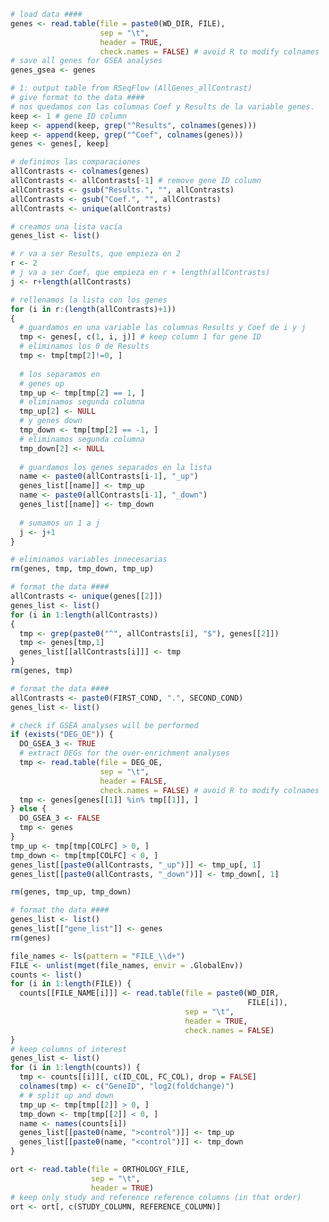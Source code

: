 ```r
# load data ####
genes <- read.table(file = paste0(WD_DIR, FILE),
                    sep = "\t",
                    header = TRUE,
                    check.names = FALSE) # avoid R to modify colnames
# save all genes for GSEA analyses
genes_gsea <- genes
```

```r
# 1: output table from RSeqFlow (AllGenes_allContrast)
# give format to the data ####
# nos quedamos con las columnas Coef y Results de la variable genes.
keep <- 1 # gene ID column
keep <- append(keep, grep("^Results", colnames(genes)))
keep <- append(keep, grep("^Coef", colnames(genes)))
genes <- genes[, keep]

# definimos las comparaciones
allContrasts <- colnames(genes)
allContrasts <- allContrasts[-1] # remove gene ID column
allContrasts <- gsub("Results.", "", allContrasts)
allContrasts <- gsub("Coef.", "", allContrasts)
allContrasts <- unique(allContrasts)

# creamos una lista vacía
genes_list <- list()

# r va a ser Results, que empieza en 2
r <- 2
# j va a ser Coef, que empieza en r + length(allContrasts)
j <- r+length(allContrasts)

# rellenamos la lista con los genes
for (i in r:(length(allContrasts)+1))
{
  # guardamos en una variable las columnas Results y Coef de i y j
  tmp <- genes[, c(1, i, j)] # keep column 1 for gene ID
  # eliminamos los 0 de Results
  tmp <- tmp[tmp[2]!=0, ]
  
  # los separamos en
  # genes up
  tmp_up <- tmp[tmp[2] == 1, ]
  # eliminamos segunda columna
  tmp_up[2] <- NULL
  # y genes down
  tmp_down <- tmp[tmp[2] == -1, ]
  # eliminamos segunda columna
  tmp_down[2] <- NULL
  
  # guardamos los genes separados en la lista
  name <- paste0(allContrasts[i-1], "_up")
  genes_list[[name]] <- tmp_up
  name <- paste0(allContrasts[i-1], "_down")
  genes_list[[name]] <- tmp_down
  
  # sumamos un 1 a j
  j <- j+1
}

# eliminamos variables innecesarias
rm(genes, tmp, tmp_down, tmp_up)
```

```r
# format the data ####
allContrasts <- unique(genes[[2]])
genes_list <- list()
for (i in 1:length(allContrasts))
{
  tmp <- grep(paste0("^", allContrasts[i], "$"), genes[[2]])
  tmp <- genes[tmp,1]
  genes_list[[allContrasts[i]]] <- tmp
}
rm(genes, tmp)
```

```r
# format the data ####
allContrasts <- paste0(FIRST_COND, ".", SECOND_COND)
genes_list <- list()

# check if GSEA analyses will be performed
if (exists("DEG_OE")) {
  DO_GSEA_3 <- TRUE
  # extract DEGs for the over-enrichment analyses
  tmp <- read.table(file = DEG_OE,
                    sep = "\t",
                    header = FALSE,
                    check.names = FALSE) # avoid R to modify colnames
  tmp <- genes[genes[[1]] %in% tmp[[1]], ]
} else {
  DO_GSEA_3 <- FALSE
  tmp <- genes
}
tmp_up <- tmp[tmp[COLFC] > 0, ]
tmp_down <- tmp[tmp[COLFC] < 0, ]
genes_list[[paste0(allContrasts, "_up")]] <- tmp_up[, 1]
genes_list[[paste0(allContrasts, "_down")]] <- tmp_down[, 1]

rm(genes, tmp_up, tmp_down)
```

```r
# format the data ####
genes_list <- list()
genes_list[["gene_list"]] <- genes
rm(genes)
```

```r
file_names <- ls(pattern = "FILE_\\d+")
FILE <- unlist(mget(file_names, envir = .GlobalEnv))
counts <- list()
for (i in 1:length(FILE)) {
  counts[[FILE_NAME[i]]] <- read.table(file = paste0(WD_DIR,
                                                     FILE[i]),
                                       sep = "\t",
                                       header = TRUE,
                                       check.names = FALSE)
}
# keep columns of interest
genes_list <- list()
for (i in 1:length(counts)) {
  tmp <- counts[[i]][, c(ID_COL, FC_COL), drop = FALSE]
  colnames(tmp) <- c("GeneID", "log2(foldchange)")
  # # split up and down
  tmp_up <- tmp[tmp[[2]] > 0, ]
  tmp_down <- tmp[tmp[[2]] < 0, ]
  name <- names(counts[i])
  genes_list[[paste0(name, ">control")]] <- tmp_up
  genes_list[[paste0(name, "<control")]] <- tmp_down
}
```


```r
ort <- read.table(file = ORTHOLOGY_FILE,
                  sep = "\t",
                  header = TRUE)
# keep only study and reference reference columns (in that order)
ort <- ort[, c(STUDY_COLUMN, REFERENCE_COLUMN)]
```

